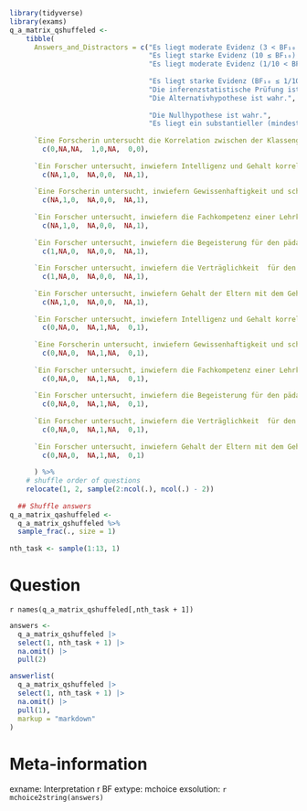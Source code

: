```r
library(tidyverse)
library(exams)
q_a_matrix_qshuffeled <- 
    tibble(
      Answers_and_Distractors = c("Es liegt moderate Evidenz (3 < BF₁₀ < 10) für die Alternativhypothese (Pearson's r > 0) vor.",
                                  "Es liegt starke Evidenz (10 ≤ BF₁₀) für die Alternativhypothese (Pearson's r > 0) vor.",
                                  "Es liegt moderate Evidenz (1/10 < BF₁₀ < 1/3) für die Nullhypothese (Pearson's r = 0) vor.",
                                  
                                  "Es liegt starke Evidenz (BF₁₀ ≤ 1/10) für die Nullhypothese (Pearson's r = 0) vor.",
                                  "Die inferenzstatistische Prüfung ist inkonklusiv (1/3 < BF₁₀ < 3)",
                                  "Die Alternativhypothese ist wahr.", 
                                  
                                  "Die Nullhypothese ist wahr.",
                                  "Es liegt ein substantieller (mindestens kleiner) Effekt vor."),
      
      `Eine Forscherin untersucht die Korrelation zwischen der Klassengröße (variiert zwischen 21 und 27 Schülerinnen und Schülern) und dem Ergebnis eines Fachwissenstests. Dazu erhebt sie beide Variablen bei N = 18678 Schülerinnen und Schülern in 778 Klassen und erhält ein Pearson's r von .01 mit einem BF₁₀ < 1/1000.` =  
        c(0,NA,NA,  1,0,NA,  0,0),
      
      `Ein Forscher untersucht, inwiefern Intelligenz und Gehalt korreliert sind. Dazu erhebt er beide Variablen bei N = 58678 Studierenden und erhält ein Pearson's r von .23 mit einem BF₁₀ > 100.` =  
        c(NA,1,0,  NA,0,0,  NA,1),
      
      `Eine Forscherin untersucht, inwiefern Gewissenhaftigkeit und schulische Leistung korreliert sind. Dazu erhebt er beide Variablen bei N = 678 Studierenden und erhält ein Pearson's r von .13 mit einem BF₁₀ = 63.` =      
        c(NA,1,0,  NA,0,0,  NA,1),
      
      `Ein Forscher untersucht, inwiefern die Fachkompetenz einer Lehrkraft mit dem Lernfortschritt der Schülerinnen und Schüler assoziiert sind. Dazu erfrasst er beide Variablen bei N = 142 Lehrkröften und deren Schülerinnen und Schüler und erhält ein Pearson's r von .34 mit einem BF₁₀ = 12.` =      
        c(NA,1,0,  NA,0,0,  NA,1),
      
      `Ein Forscher untersucht, inwiefern die Begeisterung für den pädagogischen Beruf mit dem Lernfortschritt der Schülerinnen und Schüler assoziiert sind. Dazu erhebt er beide Variablen bei N = 568 Studierenden und erhält ein Pearson's r von .11 mit einem BF₁₀ = 9` =      
        c(1,NA,0,  NA,0,0,  NA,1),
      
      `Ein Forscher untersucht, inwiefern die Verträglichkeit  für den pädagogischen Beruf mit dem Lernfortschritt der Schülerinnen und Schüler assoziiert sind. Dazu erhebt er beide Variablen bei N = 568 Studierenden und erhält ein Pearson's r von .11 mit einem BF₁₀ = 9` =      
        c(1,NA,0,  NA,0,0,  NA,1),
      
      `Ein Forscher untersucht, inwiefern Gehalt der Eltern mit dem Gehalt von Befragten korreliert sind. Dazu erhebt er beide Variablen bei N = 664 Studierenden und erhält ein Pearson's r von .13 mit einem BF₁₀ = 23.` =      
        c(NA,1,0,  NA,0,0,  NA,1),
      
      `Ein Forscher untersucht, inwiefern Intelligenz und Gehalt korreliert sind. Dazu erhebt er beide Variablen bei N = 56 Studierenden und erhält ein Pearson's r von .23 mit einem BF₁₀ = 2.5.` =      
        c(0,NA,0,  NA,1,NA,  0,1),
      
      `Eine Forscherin untersucht, inwiefern Gewissenhaftigkeit und schulische Leistung korreliert sind. Dazu erhebt er beide Variablen bei N = 23 Studierenden und erhält ein Pearson's r von .13 mit einem BF₁₀ = 0.8.` =      
        c(0,NA,0,  NA,1,NA,  0,1),
      
      `Ein Forscher untersucht, inwiefern die Fachkompetenz einer Lehrkraft mit dem Lernfortschritt der Schülerinnen und Schüler assoziiert sind. Dazu erfrasst er beide Variablen bei N = 43 Lehrkröften und deren Schülerinnen und Schüler und erhält ein Pearson's r von .34 mit einem BF₁₀ = 2.6` =      
        c(0,NA,0,  NA,1,NA,  0,1),
      
      `Ein Forscher untersucht, inwiefern die Begeisterung für den pädagogischen Beruf mit dem Lernfortschritt der Schülerinnen und Schüler assoziiert sind. Dazu erhebt er beide Variablen bei N = 68 Studierenden und erhält ein Pearson's r von .11 mit einem BF₁₀ = 0.7` =      
        c(0,NA,0,  NA,1,NA,  0,1),
      
      `Ein Forscher untersucht, inwiefern die Verträglichkeit  für den pädagogischen Beruf mit dem Lernfortschritt der Schülerinnen und Schüler assoziiert sind. Dazu erhebt er beide Variablen bei N = 53 Studierenden und erhält ein Pearson's r von .11 mit einem BF₁₀ = 2.1` =      
        c(0,NA,0,  NA,1,NA,  0,1),
      
      `Ein Forscher untersucht, inwiefern Gehalt der Eltern mit dem Gehalt von Befragten korreliert sind. Dazu erhebt er beide Variablen bei N = 62 Studierenden und erhält ein Pearson's r von .13 mit einem BF₁₀ = 2.9.` =      
        c(0,NA,0,  NA,1,NA,  0,1)
      
      ) %>%
    # shuffle order of questions
    relocate(1, 2, sample(2:ncol(.), ncol(.) - 2))
  
  ## Shuffle answers
q_a_matrix_qashuffeled <-
  q_a_matrix_qshuffeled %>%
  sample_frac(., size = 1)
  
nth_task <- sample(1:13, 1)
```

Question
========
`r names(q_a_matrix_qshuffeled[,nth_task + 1])`


```r
answers <- 
  q_a_matrix_qshuffeled |> 
  select(1, nth_task + 1) |> 
  na.omit() |> 
  pull(2)

answerlist(
  q_a_matrix_qshuffeled |> 
  select(1, nth_task + 1) |> 
  na.omit() |> 
  pull(1),
  markup = "markdown"
)
```


Meta-information
================
exname: Interpretation r BF
extype: mchoice
exsolution: `r mchoice2string(answers)`